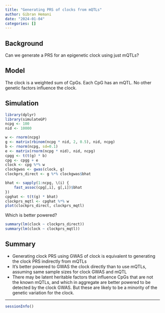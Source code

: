 ```yaml
---
title: "Generating PRS of clocks from mQTLs"
author: Gibran Hemani
date: "2024-01-04"
categories: []
---
```


## Background

Can we generate a PRS for an epigenetic clock using just mQTLs?


## Model

The clock is a weighted sum of CpGs. Each CpG has an mQTL. No other genetic factors influence the clock.

## Simulation

```r
library(dplyr)
library(simulateGP)
ncpg <- 100
nid <- 10000

w <- rnorm(ncpg)
g <- matrix(rbinom(ncpg * nid, 2, 0.5), nid, ncpg)
b <- rnorm(ncpg, sd=0.1)
e <- matrix(rnorm(ncpg * nid), nid, ncpg)
cpgg <- t(t(g) * b)
cpg <- cpgg + e
clock <- cpg %*% w
clockgwas <- gwas(clock, g)
clockprs_direct <- g %*% clockgwas$bhat

bhat <- sapply(1:ncpg, \(i) {
    fast_assoc(cpg[,i], g[,i])$bhat
})
cpghat <- t(t(g) * bhat)
clockprs_mqtl <- cpghat %*% w
plot(clockprs_direct, clockprs_mqtl)
```

Which is better powered?

```r
summary(lm(clock ~ clockprs_direct))
summary(lm(clock ~ clockprs_mqtl))
```

## Summary

- Generating clock PRS using GWAS of clock is equivalent to generating the clock PRS indirectly from mQTLs
- It's better powered to GWAS the clock directly than to use mQTLs, assuming same sample sizes for clock GWAS and mQTL
- There may be latent heritable factors that influence CpGs that are not the known mQTLs, and which in aggregate are better powered to be detected by the clock GWAS. But these are likely to be a minority of the genetic variation for the clock.

---

```r
sessionInfo()
```
